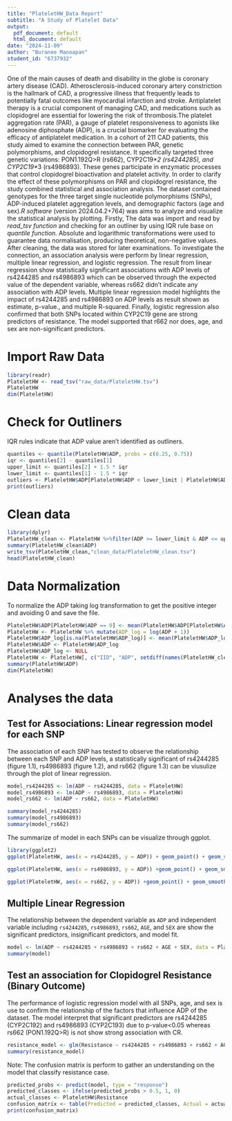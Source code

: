 ```yaml
---
title: "PlateletHW_Data Report"
subtitle: "A Study of Platelet Data"
output:
  pdf_document: default
  html_document: default
date: "2024-11-09"
author: "Buranee Manoapan"
student_id: "6737932"
---
```


One of the main causes of death and disability in the globe is coronary artery disease (CAD). Atherosclerosis-induced coronary artery constriction is the hallmark of CAD, a progressive illness that frequently leads to potentially fatal outcomes like myocardial infarction and stroke. Antiplatelet therapy is a crucial component of managing CAD, and medications such as clopidogrel are essential for lowering the risk of thrombosis.The platelet aggregation rate (PAR), a gauge of platelet responsiveness to agonists like adenosine diphosphate (ADP), is a crucial biomarker for evaluating the efficacy of antiplatelet medication. In a cohort of 211 CAD patients, this study aimed to examine the connection between PAR, genetic polymorphisms, and clopidogrel resistance. It specifically targeted three genetic variations: PON1.192Q\>R (rs662), CYP2C19\**2 (rs4244285), and CYP2C19\**3 (rs4986893). These genes participate in enzymatic processes that control clopidogrel bioactivation and platelet activity. In order to clarify the effect of these polymorphisms on PAR and clopidogrel resistance, the study combined statistical and association analysis. The dataset contained genotypes for the three target single nucleotide polymorphisms (SNPs), ADP-induced platelet aggregation levels, and demographic factors (age and sex).*R software* (version 2024.04.2+764) was aims to analyze and visualize the statistical analysis by plotting. Firstly, The data was import and read by *read_tsv function* and checking for an outliner by using IQR rule base on *quantile function.* Absolute and logarithmic transformations were used to guarantee data normalisation, producing theoretical, non-negative values. After cleaning, the data was stored for later examinations. To investigate the connection, an association analysis were perform by linear regression, multiple linear regression, and logistic regression. The result from linear regression show statistically significant associations with ADP levels of rs4244285 and rs4986893 which can be observed through the expected value of the dependent variable, whereas rs662 didn't indicate any association with ADP levels. Multiple linear regression model highlights the impact of rs4244285 and rs4986893 on ADP levels as result shown as estimate, p-value., and multiple R-squared. Finally, logistic regression also confirmed that both SNPs located within CYP2C19 gene are strong predictors of resistance. The model supported that r662 nor does, age, and sex are non-significant predictors.

# Import Raw Data

```r
library(readr)
PlateletHW <- read_tsv("raw_data/PlateletHW.tsv")
PlateletHW
dim(PlateletHW)
```

# Check for Outliners

IQR rules indicate that ADP value aren't identified as outliners.

```r
quantiles <- quantile(PlateletHW$ADP, probs = c(0.25, 0.75))
iqr <- quantiles[2] - quantiles[1]
upper_limit <- quantiles[2] + 1.5 * iqr
lower_limit <- quantiles[1] - 1.5 * iqr
outliers <- PlateletHW$ADP[PlateletHW$ADP < lower_limit | PlateletHW$ADP > upper_limit]
print(outliers)
```

# Clean data

```r
library(dplyr)
PlateletHW_clean <- PlateletHW %>%filter(ADP >= lower_limit & ADP <= upper_limit)
summary(PlateletHW_clean$ADP)
write_tsv(PlateletHW_clean,"clean_data/PlateletHW_clean.tsv")
head(PlateletHW_clean)

```

# Data Normalization

To normalize the ADP taking log transformation to get the positive integer and avoiding 0 and save the file.

```r
PlateletHW$ADP[PlateletHW$ADP == 0] <- mean(PlateletHW$ADP[PlateletHW$ADP > 0], na.rm = TRUE)
PlateletHW <- PlateletHW %>% mutate(ADP_log = log(ADP + 1))
PlateletHW$ADP_log[is.na(PlateletHW$ADP_log)] <- mean(PlateletHW$ADP_log, na.rm = TRUE)
PlateletHW$ADP <- PlateletHW$ADP_log
PlateletHW$ADP_log <- NULL
PlateletHW <- PlateletHW[, c("IID", "ADP", setdiff(names(PlateletHW_clean), c("IID", "ADP")))]
summary(PlateletHW$ADP)
dim(PlateletHW)

```

# Analyses the data

## Test for Associations: Linear regression model for each SNP

The association of each SNP has tested to observe the relationship between each SNP and ADP levels, a statistically significant of rs4244285 (figure 1.1), rs4986893 (figure 1.2), and rs662 (figure 1.3) can be viusulize through the plot of linear regression.

```r
model_rs4244285 <- lm(ADP ~ rs4244285, data = PlateletHW)
model_rs4986893 <- lm(ADP ~ rs4986893, data = PlateletHW)
model_rs662 <- lm(ADP ~ rs662, data = PlateletHW)

summary(model_rs4244285)
summary(model_rs4986893)
summary(model_rs662)
```

The summarize of model in each SNPs can be visualize through ggplot.

```r
library(ggplot2)
ggplot(PlateletHW, aes(x = rs4244285, y = ADP)) + geom_point() + geom_smooth(method = "lm", se = FALSE, color = "red") + labs(title = "Figure 1.1 Linear Regression of ADP on rs4244285")
```

```r
ggplot(PlateletHW, aes(x = rs4986893, y = ADP)) +geom_point() + geom_smooth(method = "lm", se = FALSE, color = "red") + labs(title = "Figure 1.2 Linear Regression of ADP on rs4986893")
```

```r
ggplot(PlateletHW, aes(x = rs662, y = ADP)) +geom_point() + geom_smooth(method = "lm", se = FALSE, color = "red") + labs(title = "Figure 1.3 Linear Regression of ADP on rs662")
```

## Multiple Linear Regression

The relationship between the dependent variable as `ADP` and independent variable including `rs4244285`, `rs4986893`, `rs662`, `AGE`, and `SEX` are show the significant predictors, insignificant predictors, and model fit.

```r
model <- lm(ADP ~ rs4244285 + rs4986893 + rs662 + AGE + SEX, data = PlateletHW)
summary(model)
```

## Test an association for Clopidogrel Resistance (Binary Outcome)

The performance of logistic regression model with all SNPs, age, and sex is use to confirm the relationship of the factors that influence ADP of the dataset. The model interpret that significant predictors are rs4244285 (CYP2C192) and rs4986893 (CYP2C193) due to p-value\<0.05 whereas rs662 (PON1.192Q\>R) is not show strong association with CR.

```r
resistance_model <- glm(Resistance ~ rs4244285 + rs4986893 + rs662 + AGE + SEX, data = PlateletHW, family = binomial)
summary(resistance_model)
```

Note: The confusion matrix is perform to gather an understanding on the model that classify resistance case.

```r
predicted_probs <- predict(model, type = "response")
predicted_classes <- ifelse(predicted_probs > 0.5, 1, 0)  
actual_classes <- PlateletHW$Resistance
confusion_matrix <- table(Predicted = predicted_classes, Actual = actual_classes)
print(confusion_matrix)
```
